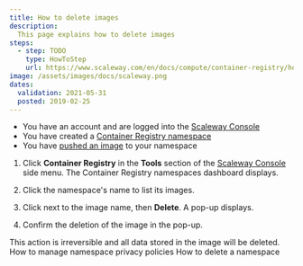 ```yaml
---
title: How to delete images
description:
  This page explains how to delete images
steps:
  - step: TODO
    type: HowToStep
    url: https://www.scaleway.com/en/docs/compute/container-registry/how-to/delete-image/
image: /assets/images/docs/scaleway.png
dates:
  validation: 2021-05-31
  posted: 2019-02-25
---
```


<Message type="requirement">

- You have an account and are logged into the [Scaleway Console](https://console.scaleway.com) 
- You have created a [Container Registry namespace](/compute/container-registry/how-to/create-namespace)
- You have [pushed an image](/compute/container-registry/how-to/push-images) to your namespace 

</Message>

1. Click **Container Registry** in the **Tools** section of the [Scaleway Console](https://console.scaleway.com) side menu. The Container Registry namespaces dashboard displays.

2. Click the namespace's name to list its images. 
    <Lightbox src="scaleway-registry_namespace_list.png" />

3. Click <Icon name="more" /> next to the image name, then **Delete**. A pop-up displays.
    <Lightbox src="scaleway-registry_delete_image.png" />

4. Confirm the deletion of the image in the pop-up. 

<Message type="important">
This action is irreversible and all data stored in the image will be deleted.
</Message>

<Navigation title="See Also">
  <PreviousButton to="/compute/container-registry/how-to/manage-namespace-privacy-policies/">How to manage namespace privacy policies</PreviousButton>
  <NextButton to="/compute/container-registry/how-to/delete-namespace/">How to delete a namespace</NextButton>
</Navigation>
